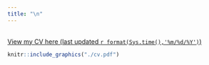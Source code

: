 ```yaml
---
title: "\n"
---
```

\
[View my CV here (last updated `r format(Sys.time(),'%m/%d/%Y')`)](./cv.pdf)

<!-- ![](./cv.pdf){height=2000%,width=1000%} -->

```r
knitr::include_graphics("./cv.pdf")
```